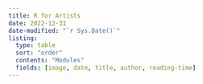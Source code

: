 ```yaml
---
title: R for Artists
date: 2022-12-31
date-modified: "`r Sys.Date()`"
listing: 
  type: table
  sort: "order"
  contents: "Modules"
  fields: [image, date, title, author, reading-time]
---
```

